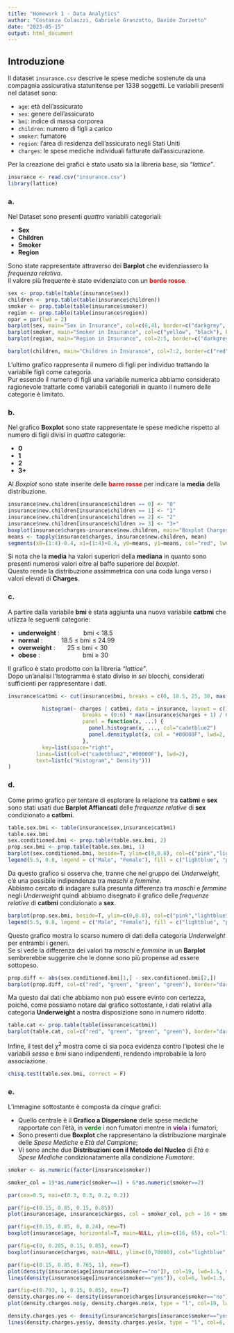 ```yaml
---
title: "Homework 1 - Data Analytics"
author: "Costanza Colauzzi, Gabriele Granzotto, Davide Zorzetto"
date: "2023-05-15"
output: html_document
---
```


## Introduzione

Il dataset $\texttt{insurance.csv}$ descrive le spese mediche sostenute da una compagnia assicurativa statunitense per 1338 soggetti. Le variabili presenti nel dataset sono:

-   $\texttt{age}$: età dell'assicurato
-   $\texttt{sex}$: genere dell'assicurato
-   $\texttt{bmi}$: indice di massa corporea
-   $\texttt{children}$: numero di figli a carico
-   $\texttt{smoker}$: fumatore
-   $\texttt{region}$: l'area di residenza dell'assicurato negli Stati Uniti
-   $\texttt{charges}$: le spese mediche individuali fatturate dall'assicurazione.

Per la creazione dei grafici è stato usato sia la libreria base, sia *"lattice"*.

```r
insurance <- read.csv("insurance.csv")
library(lattice)
```

### a.

Nel Dataset sono presenti *quattro* variabili categoriali:

-   **Sex**
-   **Children**
-   **Smoker**
-   **Region**

Sono state rappresentate attraverso dei **Barplot** che evidenziassero la *frequenza relativa*.\
Il valore più frequente è stato evidenziato con un [**bordo rosso**]{style="color:red"}.

```r
sex <- prop.table(table(insurance$sex))
children <- prop.table(table(insurance$children))
smoker <- prop.table(table(insurance$smoker))
region <- prop.table(table(insurance$region))
opar = par(lwd = 2)
barplot(sex, main="Sex in Insurance", col=c(6,4), border=c("darkgrey", "red")) 
barplot(smoker, main="Smoker in Insurance", col=c("yellow", "black"), border=c("red", "darkgrey"))
barplot(region, main="Region in Insurance", col=2:5, border=c("darkgrey","darkgrey","red", "darkgrey"))

barplot(children, main="Children in Insurance", col=7:2, border=c("red", "darkgrey", "darkgrey", "darkgrey", "darkgrey", "darkgrey"))
```

L'ultimo grafico rappresenta il numero di figli per individuo trattando la variabile figli come categoria. \
Pur essendo il numero di figli una variabile numerica abbiamo considerato ragionevole trattarle come variabili categoriali in quanto il numero delle categorie è limitato.


### b.

Nel grafico **Boxplot** sono state rappresentate le spese mediche rispetto al numero di figli divisi in *quattro* categorie:

-   **0**
-   **1**
-   **2**
-   **3+**

Al *Boxplot* sono state inserite delle [**barre rosse**]{style="color:Red"} per indicare la **media** della distribuzione.

```r
insurance$new.children[insurance$children == 0] <- "0"
insurance$new.children[insurance$children == 1] <- "1"
insurance$new.children[insurance$children == 2] <- "2"
insurance$new.children[insurance$children >= 3] <- "3+"
boxplot(insurance$charges~insurance$new.children, main="Boxplot Charges/Children", xlab="Children", ylab="Charges", col="yellow", border="darkblue")
means <- tapply(insurance$charges, insurance$new.children, mean)
segments(x0=(1:4)-0.4, x1=(1:4)+0.4, y0=means, y1=means, col="red", lwd=2.5)

```

Si nota che la **media** ha valori superiori della **mediana** in quanto sono presenti numerosi valori oltre al baffo superiore del *boxplot*. \
Questo rende la distribuzione assimmetrica con una coda lunga verso i valori elevati di **Charges**.

### c.

A partire dalla variabile **bmi** è stata aggiunta una nuova variabile **catbmi** che utlizza le seguenti categorie:

-   **underweight** :              bmi $<$ 18.5
-   **normal** :           18.5 $\leq$ bmi $\leq$ 24.99
-   **overweight** :       25 $\leq$ bmi $<$ 30
-   **obese** :                         bmi $\geq$ 30

Il grafico è stato prodotto con la libreria *"lattice"*.\
Dopo un'analisi l'Istogramma è stato diviso in *sei* blocchi, considerati sufficienti per rappresentare i dati.

```r

insurance$catbmi <- cut(insurance$bmi, breaks = c(0, 18.5, 25, 30, max(insurance$bmi) + 1), labels = c("Underweight", "Normal", "Overweight", "Obese"))

           histogram(~ charges | catbmi, data = insurance, layout = c(1, 4),
                        breaks = (0:6) * max(insurance$charges + 1) / 6, aspect = 0.2, type = "density",
                        panel = function(x, ...) {
                          panel.histogram(x, ..., col="cadetblue2")
                          panel.densityplot(x, col = "#00000F", lwd=2, ...)
                        },
           key=list(space="right",
         lines=list(col=c("cadetblue2","#00000F"), lwd=2),
         text=list(c("Histogram"," Density")))
)
```

### d.

Come primo grafico per tentare di esplorare la relazione tra **catbmi** e **sex** sono stati usati due **Barplot Affiancati** delle *frequenze relative* di **sex** condizionato a **catbmi**.\

```r
table.sex.bmi <- table(insurance$sex,insurance$catbmi)
table.sex.bmi
sex.conditioned.bmi <- prop.table(table.sex.bmi, 2)
prop.sex.bmi <- prop.table(table.sex.bmi, 1)
barplot(sex.conditioned.bmi, beside=T, ylim=c(0,0.8), col=c("pink","lightblue","pink","lightblue","pink","lightblue","pink","lightblue"))
legend(5.5, 0.8, legend = c("Male", "Female"), fill = c("lightblue", "pink"))
```

Da questo grafico si osserva che, tranne che nel gruppo dei *Underweight*, c'è una possibile indipendenza tra *maschi* e *femmine*.\
Abbiamo cercato di indagare sulla presunta differenza tra *maschi* e *femmine* negli *Underweight* quindi abbiamo disegnato il grafico delle *frequenze relative* di **catbmi** condizionato a **sex**.\

```r
barplot(prop.sex.bmi, beside=T, ylim=c(0,0.8), col=c("pink","lightblue","pink","lightblue","pink","lightblue","pink","lightblue"))
legend(5.5, 0.8, legend = c("Male", "Female"), fill = c("lightblue", "pink"))
```

Questo grafico mostra lo scarso numero di dati della categoria *Underweight* per entrambi i generi.\
Se si vede la differenza dei valori tra *maschi* e *femmine* in un **Barplot** sembrerebbe suggerire che le donne sono più propense ad essere sottopeso.\

```r
prop.diff <- abs(sex.conditioned.bmi[1,] - sex.conditioned.bmi[2,])
barplot(prop.diff, col=c("red", "green", "green", "green"), border="darkgrey")
```

Ma questo dai dati che abbiamo non può essere evinto con certezza, poiché, come possiamo notare dal grafico sottostante, i dati relativi alla categoria **Underweight** a nostra disposizione sono in numero ridotto.

```r

table.cat <- prop.table(table(insurance$catbmi))
barplot(table.cat, col=c("red", "green", "green", "green"), border="darkgrey")
```

Infine, il test del $\chi^2$ mostra come ci sia poca evidenza contro l'ipotesi che le variabili *sesso* e *bmi* siano indipendenti, rendendo improbabile la loro associazione.

```r
chisq.test(table.sex.bmi, correct = F)
```

### e.

L'immagine sottostante è composta da *cinque* grafici:

- Quello centrale è il **Grafico a Dispersione** delle spese mediche rapportate con l'ètà, in <span style="color:green">**verde**</span> i non fumatori mentre in <span style="color:purple">**viola**</span> i fumatori;
- Sono presenti due **Boxplot** che rappresentano la distribuzione marginale delle *Spese Mediche* e *Età del Campione*;
- Vi sono anche due **Distribuzioni con il Metodo del Nucleo** di *Età* e *Spese Mediche* condizionatamente alla condizione *Fumatore*.

```r
smoker <- as.numeric(factor(insurance$smoker))

smoker_col = 19*as.numeric(smoker==1) + 6*as.numeric(smoker==2)

par(cex=0.5, mai=c(0.3, 0.3, 0.2, 0.2))

par(fig=c(0.15, 0.85, 0.15, 0.85))
plot(insurance$age, insurance$charges, col = smoker_col, pch = 16 + smoker, cex = 0.95, main=NULL, ylim=c(0,70000), xlim=c(16, 65), xaxt='n', yaxt='n')

par(fig=c(0.15, 0.85, 0, 0.24), new=T)
boxplot(insurance$age, horizontal=T, main=NULL, ylim=c(16, 65), col="lightblue", border="darkblue")

par(fig=c(0, 0.205, 0.15, 0.85), new=T)
boxplot(insurance$charges, main=NULL, ylim=c(0,70000), col="lightblue", border="darkblue")

par(fig=c(0.15, 0.85, 0.765, 1), new=T)
plot(density(insurance$age[insurance$smoker=="no"]), col=19, lwd=1.5, main="", xlim=c(16, 65), xaxt='n')
lines(density(insurance$age[insurance$smoker=="yes"]), col=6, lwd=1.5, main=NULL)

par(fig=c(0.793, 1, 0.15, 0.85), new=T)
density.charges.no <- density(insurance$charges[insurance$smoker=="no"])
plot(density.charges.no$y, density.charges.no$x, type = "l", col=19, lwd=1.5, main="", ylim=c(0,70000), yaxt='n')

density.charges.yes <- density(insurance$charges[insurance$smoker=="yes"])
lines(density.charges.yes$y, density.charges.yes$x, type = "l", col=6, lwd=1.5, main=NULL)

```
